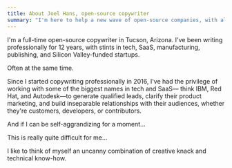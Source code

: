 ```yaml
---
title: About Joel Hans, open-source copywriter
summary: "I'm here to help a new wave of open-source companies, with all the unique challenges that business model presents (and the advantages it creates!) build with community and transparency."
---
```


I'm a full-time open-source copywriter in Tucson, Arizona. I've been writing professionally for 12 years, with stints in
tech, SaaS, manufacturing, publishing, and Silicon Valley-funded startups.

Often at the same time.

Since I started copywriting professionally in 2016, I've had the privilege of working with some of the biggest names in
tech and SaaS&mdash; think IBM, Red Hat, and Autodesk&mdash;to generate qualified leads, clarify their product
marketing, and build inseparable relationships with their audiences, whether they're customers, developers, or
contributors.

And if I can be self-aggrandizing for a moment...

<span className="text-sea text-lg font-medium italic">This is really quite difficult for me...</span>

I like to think of myself an uncanny combination of creative knack and technical know-how.
